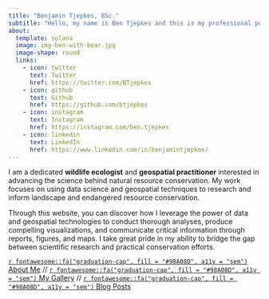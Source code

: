 ---
title: "Benjamin Tjepkes, BSc."
subtitle: "Hello, my name is Ben Tjepkes and this is my professional portfolio and technical blog site showcasing my work in ecology and geospatial."
about:
  template: solana
  image: img-ben-with-bear.jpg
  image-shape: round
  links:
    - icon: twitter
      text: Twitter
      href: https://twitter.com/BTjepkes
    - icon: github
      text: Github
      href: https://github.com/btjepkes
    - icon: instagram
      text: Instagram
      href: https://instagram.com/ben.tjepkes
    - icon: linkedin
      text: LinkedIn
      href: https://www.linkedin.com/in/benjamintjepkes/ 
---

I am a dedicated **wildlife ecologist** and **geospatial practitioner** interested in advancing the science behind natural resource conservation. My work focuses on using data science and geospatial techniques to research and inform landscape and endangered resource conservation.

Through this website, you can discover how I leverage the power of data and geospatial technologies to conduct thorough analyses, produce compelling visualizations, and communicate critical information through reports, figures, and maps. I take great pride in my ability to bridge the gap between scientific research and practical conservation efforts.

[`r fontawesome::fa("graduation-cap", fill = "#98A08D", a11y = "sem")` About Me](about.qmd) // [`r fontawesome::fa("graduation-cap", fill = "#98A08D", a11y = "sem")` My Gallery](gallery.qmd) // [`r fontawesome::fa("graduation-cap", fill = "#98A08D", a11y = "sem")` Blog Posts](posts.qmd)
